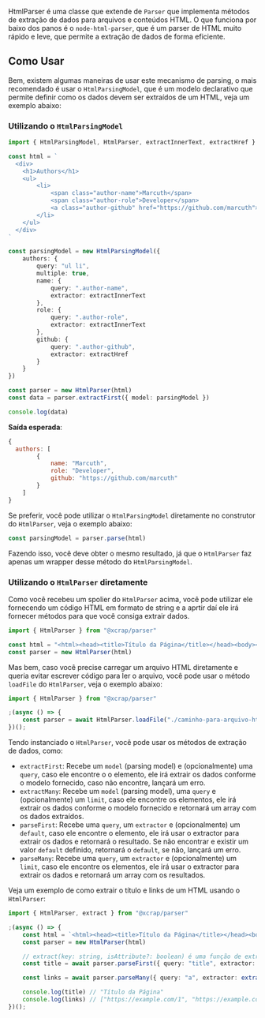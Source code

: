 HtmlParser é uma classe que extende de `Parser` que implementa métodos de extração de dados para arquivos e conteúdos HTML. O que funciona por baixo dos panos é o `node-html-parser`, que é um parser de HTML muito rápido e leve, que permite a extração de dados de forma eficiente.

## Como Usar

Bem, existem algumas maneiras de usar este mecanismo de parsing, o mais recomendado é usar o `HtmlParsingModel`, que é um modelo declarativo que permite definir como os dados devem ser extraídos de um HTML, veja um exemplo abaixo:

### Utilizando o `HtmlParsingModel`

```typescript
import { HtmlParsingModel, HtmlParser, extractInnerText, extractHref } from "@xcrap/parser"

const html = `
  <div>
    <h1>Authors</h1>
    <ul>
        <li>
            <span class="author-name">Marcuth</span>
            <span class="author-role">Developer</span>
            <a class="author-github" href="https://github.com/marcuth">GitHub</a>
        </li>
    </ul>
  </div>
`

const parsingModel = new HtmlParsingModel({
    authors: {
        query: "ul li",
        multiple: true,
        name: {
            query: ".author-name",
            extractor: extractInnerText
        },
        role: {
            query: ".author-role",
            extractor: extractInnerText
        },
        github: {
            query: ".author-github",
            extractor: extractHref
        }
    }
})

const parser = new HtmlParser(html)
const data = parser.extractFirst({ model: parsingModel })

console.log(data)
```

**Saída esperada**:

```js
{
  authors: [
        {
            name: "Marcuth",
            role: "Developer",
            github: "https://github.com/marcuth"
        }
    ]
}
```

Se preferir, você pode utilizar o `HtmlParsingModel` diretamente no construtor do `HtmlParser`, veja o exemplo abaixo:

```typescript
const parsingModel = parser.parse(html)
```

Fazendo isso, você deve obter o mesmo resultado, já que o `HtmlParser` faz apenas um wrapper desse método do `HtmlParsingModel`.

### Utilizando o `HtmlParser` diretamente

Como você recebeu um spolier do `HtmlParser` acima, você pode utilizar ele fornecendo um código HTML em formato de string e a aprtir daí ele irá fornecer métodos para que você consiga extrair dados.

```ts
import { HtmlParser } from "@xcrap/parser"

const html = "<html><head><title>Título da Página</title></head><body></body></html>"
const parser = new HtmlParser(html)
```

Mas bem, caso você precise carregar um arquivo HTML diretamente e queria evitar escrever código para ler o arquivo, você pode usar o método `loadFile` do `HtmlParser`, veja o exemplo abaixo:

```ts
import { HtmlParser } from "@xcrap/parser"

;(async () => {
    const parser = await HtmlParser.loadFile("./caminho-para-arquivo-html.html", { encoding: "utf-8" }) // Retorna uma instância de HtmlParser
})();
```

Tendo instanciado o `HtmlParser`, você pode usar os métodos de extração de dados, como:

- `extractFirst`: Recebe um `model` (parsing model) e (opcionalmente) uma `query`, caso ele encontre o o elemento, ele irá extrair os dados conforme o modelo fornecido, caso não encontre, lançará um erro. 
- `extractMany`: Recebe um `model` (parsing model), uma `query` e (opcionalmente) um `limit`, caso ele encontre os elementos, ele irá extrair os dados conforme o modelo fornecido e retornará um array com os dados extraídos.
- `parseFirst`: Recebe uma `query`, um `extractor` e (opcionalmente) um `default`, caso ele encontre o elemento, ele irá usar o extractor para extrair os dados e retornará o resultado. Se não encontrar e existir um valor `default` definido, retornará o `default`, se não, lançará um erro.
- `parseMany`: Recebe uma `query`, um `extractor` e (opcionalmente) um `limit`, caso ele encontre os elementos, ele irá usar o extractor para extrair os dados e retornará um array com os resultados.
 
Veja um exemplo de como extrair o título e links de um HTML usando o `HtmlParser`:

```ts
import { HtmlParser, extract } from "@xcrap/parser"

;(async () => {
    const html = `<html><head><title>Título da Página</title></head><body><a href="https://example.com/1">Link 1</a><a href="https://example.com/2">Link 2</a></body></html>`
    const parser = new HtmlParser(html)

    // extract(key: string, isAttribute?: boolean) é uma função de extração genérica, você pode usar algumas que já estão criadas e prontas para uso, importando-as do mesmo local :)
    const title = await parser.parseFirst({ query: "title", extractor: extract("innerText") })

    const links = await parser.parseMany({ query: "a", extractor: extract("href", true) })

    console.log(title) // "Título da Página"
    console.log(links) // ["https://example.com/1", "https://example.com/2"]
})();
````

